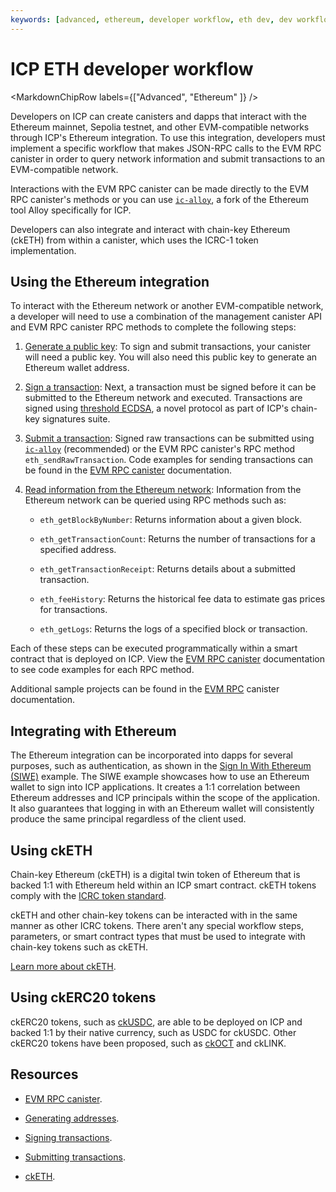 ```yaml
---
keywords: [advanced, ethereum, developer workflow, eth dev, dev workflow, cketh, integrating with eth]
---
```



# ICP ETH developer workflow

<MarkdownChipRow labels={["Advanced", "Ethereum" ]} />

Developers on ICP can create canisters and dapps that interact with the Ethereum mainnet, Sepolia testnet, and other EVM-compatible networks through ICP's Ethereum integration. To use this integration, developers must implement a specific workflow that makes JSON-RPC calls to the EVM RPC canister in order to query network information and submit transactions to an EVM-compatible network.

Interactions with the EVM RPC canister can be made directly to the EVM RPC canister's methods or you can use [`ic-alloy`](https://ic-alloy.dev/getting-started.html), a fork of the Ethereum tool Alloy specifically for ICP.

Developers can also integrate and interact with chain-key Ethereum (ckETH) from within a canister, which uses the ICRC-1 token implementation.

## Using the Ethereum integration

To interact with the Ethereum network or another EVM-compatible network, a developer will need to use a combination of the management canister API and EVM RPC canister RPC methods to complete the following steps:

1. [Generate a public key](./generating-addresses.mdx): To sign and submit transactions, your canister will need a public key. You will also need this public key to generate an Ethereum wallet address.

2. [Sign a transaction](./signing-transactions.mdx): Next, a transaction must be signed before it can be submitted to the Ethereum network and executed. Transactions are signed using [threshold ECDSA](/docs/references/t-sigs-how-it-works/), a novel protocol as part of ICP's chain-key signatures suite.

3. [Submit a transaction](./submit-transactions.mdx): Signed raw transactions can be submitted using [`ic-alloy`](https://ic-alloy.dev/getting-started.html) (recommended) or the EVM RPC canister's RPC method `eth_sendRawTransaction`. Code examples for sending transactions can be found in the [EVM RPC canister](/docs/building-apps/chain-fusion/ethereum/evm-rpc/evm-rpc-canister) documentation.

4. [Read information from the Ethereum network](/docs/building-apps/chain-fusion/ethereum/evm-rpc/evm-rpc-canister): Information from the Ethereum network can be queried using RPC methods such as:

   - `eth_getBlockByNumber`: Returns information about a given block.

   - `eth_getTransactionCount`: Returns the number of transactions for a specified address.

   - `eth_getTransactionReceipt`: Returns details about a submitted transaction.

   - `eth_feeHistory`: Returns the historical fee data to estimate gas prices for transactions.

   - `eth_getLogs`: Returns the logs of a specified block or transaction.

Each of these steps can be executed programmatically within a smart contract that is deployed on ICP. View the [EVM RPC canister](/docs/building-apps/chain-fusion/ethereum/evm-rpc/evm-rpc-canister) documentation to see code examples for each RPC method.

Additional sample projects can be found in the [EVM RPC](/docs/building-apps/chain-fusion/ethereum/evm-rpc/evm-rpc-canister) canister documentation.

## Integrating with Ethereum

The Ethereum integration can be incorporated into dapps for several purposes, such as authentication, as shown in the [Sign In With Ethereum (SIWE)](https://github.com/kristoferlund/ic-siwe) example. The SIWE example showcases how to use an Ethereum wallet to sign into ICP applications. It creates a 1:1 correlation between Ethereum addresses and ICP principals within the scope of the application. It also guarantees that logging in with an Ethereum wallet will consistently produce the same principal regardless of the client used.

## Using ckETH

Chain-key Ethereum (ckETH) is a digital twin token of Ethereum that is backed 1:1 with Ethereum held within an ICP smart contract. ckETH tokens comply with the [ICRC token standard](/docs/defi/chain-key-tokens/cketh/overview).

ckETH and other chain-key tokens can be interacted with in the same manner as other ICRC tokens. There aren't any special workflow steps, parameters, or smart contract types that must be used to integrate with chain-key tokens such as ckETH.

[Learn more about ckETH](/docs/defi/chain-key-tokens/cketh/overview).

## Using ckERC20 tokens

ckERC20 tokens, such as [ckUSDC](https://dashboard.internetcomputer.org/ethereum/xevnm-gaaaa-aaaar-qafnq-cai), are able to be deployed on ICP and backed 1:1 by their native currency, such as USDC for ckUSDC. Other ckERC20 tokens have been proposed, such as [ckOCT](https://forum.dfinity.org/t/proposal-to-add-oct-as-a-new-ckerc20-token/32108) and ckLINK.

## Resources

- [EVM RPC canister](/docs/building-apps/chain-fusion/ethereum/evm-rpc/evm-rpc-canister).

- [Generating addresses](./generating-addresses.mdx).

- [Signing transactions](./signing-transactions.mdx).

- [Submitting transactions](./submit-transactions.mdx).

- [ckETH](/docs/defi/chain-key-tokens/cketh/overview).
